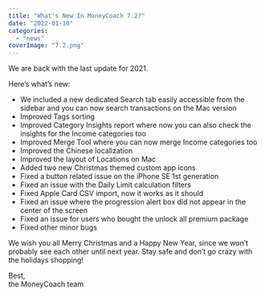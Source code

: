 ```yaml
---
title: "What's New In MoneyCoach 7.2?"
date: "2022-01-10"
categories: 
  - "news"
coverImage: "7.2.png"
---
```


We are back with the last update for 2021.

Here’s what’s new:

- We included a new dedicated Search tab easily accessible from the sidebar and you can now search transactions on the Mac version
- Improved Tags sorting
- Improved Category Insights report where now you can also check the insights for the Income categories too
- Improved Merge Tool where you can now merge Income categories too
- Improved the Chinese localization
- Improved the layout of Locations on Mac
- Added two new Christmas themed custom app icons
- Fixed a button related issue on the iPhone SE 1st generation
- Fixed an issue with the Daily Limit calculation filters
- Fixed Apple Card CSV import, now it works as it should
- Fixed an issue where the progression alert box did not appear in the center of the screen
- Fixed an issue for users who bought the unlock all premium package
- Fixed other minor bugs

We wish you all Merry Christmas and a Happy New Year, since we won’t probably see each other until next year. Stay safe and don’t go crazy with the holidays shopping!

Best,  
the MoneyCoach team
